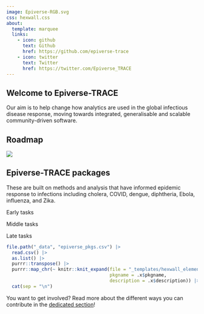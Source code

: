 ```yaml
---
image: Epiverse-RGB.svg
css: hexwall.css
about:
  template: marquee
  links:
    - icon: github
      text: Github
      href: https://github.com/epiverse-trace
    - icon: twitter
      text: Twitter
      href: https://twitter.com/Epiverse_TRACE
---
```


## Welcome to Epiverse-TRACE

Our aim is to help change how analytics are used in the global infectious disease response, moving towards integrated, generalisable and scalable community-driven software.

## Roadmap

![](task_pipeline-minimal.svg)

## Epiverse-TRACE packages

These are built on methods and analysis that have informed epidemic response to infections including cholera, COVID, dengue, diphtheria, Ebola, influenza, and Zika.

```{=html}
<style>
.rectangle {
  height: 50px;
  width: 100px;
  background-color: #555;
}
</style>
```

::: {.gradient-rectangle}

[Early tasks]{.task}

[Middle tasks]{.task}

[Late tasks]{.task}

:::

::: {.hex-container}

```r
file.path("_data", "epiverse_pkgs.csv") |>
  read.csv() |>
  as.list() |>
  purrr::transpose() |>
  purrr::map_chr(~ knitr::knit_expand(file = "_templates/hexwall_element.Rmd",
                                      pkgname = .x$pkgname,
                                      description = .x$description)) |>
  cat(sep = "\n")
```

:::

You want to get involved? Read more about the different ways you can contribute in the [dedicated section](get-involved.qmd)!


